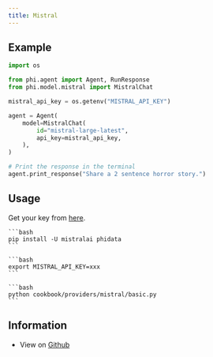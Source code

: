```yaml
---
title: Mistral
---
```


## Example

<CodeGroup>

```python agent.py
import os

from phi.agent import Agent, RunResponse
from phi.model.mistral import MistralChat

mistral_api_key = os.getenv("MISTRAL_API_KEY")

agent = Agent(
    model=MistralChat(
        id="mistral-large-latest",
        api_key=mistral_api_key,
    ),
)

# Print the response in the terminal
agent.print_response("Share a 2 sentence horror story.")

```

</CodeGroup>

## Usage

Get your key from [here](https://console.mistral.ai/api-keys/).

<Steps>
  <Snippet file="create-venv-step.mdx" />

  <Step title="Install libraries">

    ```bash
    pip install -U mistralai phidata
    ```

  </Step>

  <Step title="Export `MISTRAL_API_KEY`">

    ```bash
    export MISTRAL_API_KEY=xxx
    ```

  </Step>

  <Step title="Run Mistral Agent">

    ```bash
    python cookbook/providers/mistral/basic.py
    ```

  </Step>

  </Steps>

## Information

- View on [Github](https://github.com/phidatahq/phidata/tree/main/cookbook/providers/mistral/basic.py)
